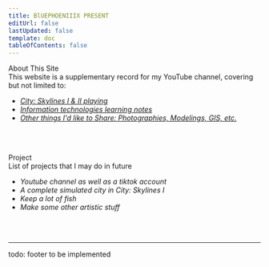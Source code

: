 ```yaml
---
title: BlUEPHOENIIIX PRESENT
editUrl: false
lastUpdated: false
template: doc
tableOfContents: false
---
```



<div class="t1">About This Site</div>

<div class="t2">
	This website is a supplementary record for my YouTube channel, covering but
	not limited to:
</div>

- _[City: Skylines I & II playing](/bluephoeniiix_channel/)_
- _[Information technologies learning notes](/bluephoeniiix_channel/)_
- _[Other things I'd like to Share: Photographies, Modelings, GIS, etc.](/bluephoeniiix_channel/)_

<br></br>

<div class="t1">Project</div>

<div class="t2">List of projects that I may do in future</div>

- _Youtube channel as well as a tiktok account_
- _A complete simulated city in City: Skylines I_
- _Keep a lot of fish_
- _Make some other artistic stuff_


<br></br>
<hr></hr>

todo: footer to be implemented
